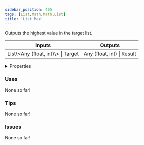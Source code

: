 ```yaml
---
sidebar_position: 405
tags: [List,Math,Math,List]
title: 'List Max'
---
```


Outputs the highest value in the target list.



<IChip uuid="47428133-4492-422a-aeab-82c21667543e"/>

<table><thead><tr><th>Inputs</th><th>Outputs</th></tr></thead><tbody><tr><td>List\&lt;Any (float, int)\&gt; | Target</td><td>Any (float, int) | Result</td></tr></tbody></table>

<details>
  <summary>Properties</summary>
  <div>
    <div>
    <table>
      <tbody>
        <tr>
          <td>Is beta required?</td>
          <td>No</td>
        </tr>
        <tr>
          <td>Is chip a trolling risk?</td>
          <td>No</td>
        </tr>
        <tr>
          <td>Is chip a role assignment risk?</td>
          <td>No</td>
        </tr>
        <tr>
          <td>Chip UUID</td>
          <td>47428133-4492-422a-aeab-82c21667543e</td>
        </tr>
        <tr>
          <td>Room availability</td>
          <td>Available everywhere</td>
        </tr>
      </tbody>
    </table>
    </div>
  </div>
</details>

### Uses

None so far!

### Tips

None so far!

### Issues

None so far!